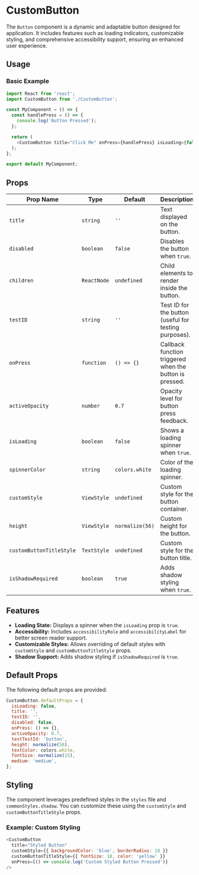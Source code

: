 # CustomButton

The `Button` component is a dynamic and adaptable button designed for application. It includes features such as loading indicators, customizable styling, and comprehensive accessibility support, ensuring an enhanced user experience.

## Usage

### Basic Example

```javascript
import React from 'react';
import CustomButton from './CustomButton';

const MyComponent = () => {
  const handlePress = () => {
    console.log('Button Pressed');
  };

  return (
    <CustomButton title="Click Me" onPress={handlePress} isLoading={false} />
  );
};

export default MyComponent;
```

## Props

| Prop Name                | Type        | Default         | Description                                             |
| ------------------------ | ----------- | --------------- | ------------------------------------------------------- |
| `title`                  | `string`    | `''`            | Text displayed on the button.                           |
| `disabled`               | `boolean`   | `false`         | Disables the button when `true`.                        |
| `children`               | `ReactNode` | `undefined`     | Child elements to render inside the button.             |
| `testID`                 | `string`    | `''`            | Test ID for the button (useful for testing purposes).   |
| `onPress`                | `function`  | `() => {}`      | Callback function triggered when the button is pressed. |
| `activeOpacity`          | `number`    | `0.7`           | Opacity level for button press feedback.                |
| `isLoading`              | `boolean`   | `false`         | Shows a loading spinner when `true`.                    |
| `spinnerColor`           | `string`    | `colors.white`  | Color of the loading spinner.                           |
| `customStyle`            | `ViewStyle` | `undefined`     | Custom style for the button container.                  |
| `height`                 | `ViewStyle` | `normalize(56)` | Custom height for the button.                           |
| `customButtonTitleStyle` | `TextStyle` | `undefined`     | Custom style for the button title.                      |
| `isShadowRequired`       | `boolean`   | `true`          | Adds shadow styling when `true`.                        |

## Features

- **Loading State:** Displays a spinner when the `isLoading` prop is `true`.
- **Accessibility:** Includes `accessibilityRole` and `accessibilityLabel` for better screen reader support.
- **Customizable Styles:** Allows overriding of default styles with `customStyle` and `customButtonTitleStyle` props.
- **Shadow Support:** Adds shadow styling if `isShadowRequired` is `true`.

## Default Props

The following default props are provided:

```javascript
CustomButton.defaultProps = {
  isLoading: false,
  title: '',
  testID: '',
  disabled: false,
  onPress: () => {},
  activeOpacity: 0.7,
  textTestId: 'button',
  height: normalize(56),
  textColor: colors.white,
  fontSize: normalize(15),
  medium: 'medium',
};
```

## Styling

The component leverages predefined styles in the `styles` file and `commonStyles.shadow`. You can customize these using the `customStyle` and `customButtonTitleStyle` props.

### Example: Custom Styling

```javascript
<CustomButton
  title="Styled Button"
  customStyle={{ backgroundColor: 'blue', borderRadius: 10 }}
  customButtonTitleStyle={{ fontSize: 18, color: 'yellow' }}
  onPress={() => console.log('Custom Styled Button Pressed')}
/>
```
